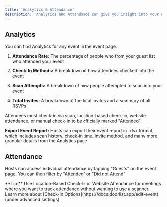 ```yaml
---
title: 'Analytics & Attendance'
description: 'Analytics and Attendance can give you insight into your events and the people there'
---
```


## Analytics

You can find Analytics for any event in the event page.

1. **Attendance Rate:** The percentage of people who from your guest list who attended your event

2. **Check-In Methods:** A breakdown of how attendees checked into the event

3. **Scan Attempts:** A breakdown of how people attempted to scan into your event

4. **Total Invites:** A breakdown of the total invites and a summary of all RSVPs

<Warning>
  Attendees must check-in via scan, location-based check-in, website attendance, or manual check-in to be officially marked "Attended"
</Warning>

**Export Event Report:** Hosts can export their event report in .xlsx format, which includes scan history, check-in time, invite method, and many more granular details from the Analytics page

## Attendance

Hosts can access individual attendance by tapping "Guests" on the event page. You can then filter by "Attended" or "Did not Attend"

<Tip>
  **Tip:** Use Location-Based Check-In or Website Attendance for meetings where you want to track attendance without wanting to use a scanner. Learn more about [Check-In Options](https://docs.doorlist.app/edit-event) (under advanced settings)
</Tip>